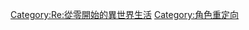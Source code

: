 {{Redirect category|from=《[[Re:從零開始的異世界生活|Re:從零開始的異世界生活]]》角色|to=|template=角色重定向|parameters=Re:從零開始的異世界生活}}

[[Category:Re:從零開始的異世界生活|Category:Re:從零開始的異世界生活]]
[[Category:角色重定向|Category:角色重定向]]